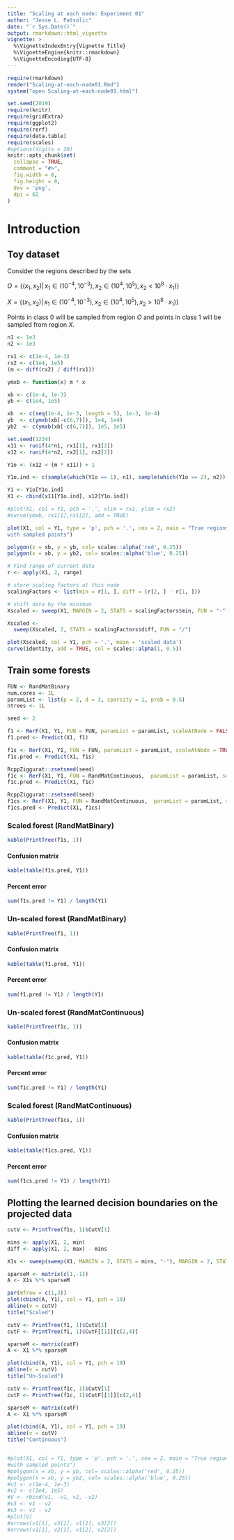 ```yaml
---
title: "Scaling at each node: Experiment 01"
author: "Jesse L. Patsolic"
date: "`r Sys.Date()`"
output: rmarkdown::html_vignette
vignette: >
  %\VignetteIndexEntry{Vignette Title}
  %\VignetteEngine{knitr::rmarkdown}
  %\VignetteEncoding{UTF-8}
---
```


```r
require(rmarkdown)
render("Scaling-at-each-node01.Rmd")
system("open Scaling-at-each-node01.html")
```

```r
set.seed(2019)
require(knitr)
require(gridExtra)
require(ggplot2)
require(rerf)
require(data.table)
require(scales)
#options(digits = 20)
knitr::opts_chunk$set(
  collapse = TRUE,
  comment = "#>", 
  fig.width = 8,
  fig.height = 8,
  dev = 'png',
  dpi = 62
)
```

# Introduction

## Toy dataset

Consider the regions described by the sets

$O = \{(x_1, x_2) | \, x_1 \in (10^{-4}, 10^{-3}), x_2 \in  (10^4, 10^5), x_2 < 10^8 \cdot x_1)\}$

$X = \{(x_1, x_2) | \, x_1 \in (10^{-4}, 10^{-3}), x_2 \in  (10^4, 10^5), x_2 > 10^8 \cdot x_1)\}$

Points in class 0 will be sampled from region $O$ and points in class 1
will be sampled from region $X$.


```r
n1 <- 1e3
n2 <- 1e3

rx1 <- c(1e-4, 1e-3)
rx2 <- c(1e4, 1e5)
(m <- diff(rx2) / diff(rx1))

ymxb <- function(x) m * x

xb <- c(1e-4, 1e-3)
yb <- c(1e4, 1e5)

xb  <- c(seq(1e-4, 1e-3, length = 5), 1e-3, 1e-4)
yb  <- c(ymxb(xb[-c(6,7)]), 1e4, 1e4)
yb2  <- c(ymxb(xb[-c(6,7)]), 1e5, 1e5)

set.seed(1234)
x11 <- runif(4*n1, rx1[1], rx1[2])
x12 <- runif(4*n2, rx2[1], rx2[2])

Y1o <- (x12 < (m * x11)) + 1

Y1o.ind <- c(sample(which(Y1o == 1), n1), sample(which(Y1o == 2), n2))

Y1 <- Y1o[Y1o.ind]
X1 <- cbind(x11[Y1o.ind], x12[Y1o.ind])

#plot(X1, col = Y1, pch = '.', xlim = rx1, ylim = rx2)
#curve(ymxb, rx1[1],rx1[2], add = TRUE)

plot(X1, col = Y1, type = 'p', pch = '.', cex = 2, main = "True regions
with sampled points")

polygon(x = xb, y = yb, col= scales::alpha('red', 0.25))
polygon(x = xb, y = yb2, col= scales::alpha('blue', 0.25))
```


```r
# Find range of current data
r <- apply(X1, 2, range)

# store scaling factors at this node
scalingFactors <- list(min = r[1, ], diff = (r[2, ] - r[1, ]))

# shift data by the minimum
Xscaled <- sweep(X1, MARGIN = 2, STATS = scalingFactors$min, FUN = "-")

Xscaled <-
  sweep(Xscaled, 2, STATS = scalingFactors$diff, FUN = "/")

plot(Xscaled, col = Y1, pch = '.', main = 'scaled data')
curve(identity, add = TRUE, col = scales::alpha(1, 0.5))
```

## Train some forests

```r
FUN <- RandMatBinary
num.cores <- 1L
paramList <- list(p = 2, d = 3, sparsity = 1, prob = 0.5)
ntrees <- 1L
```


```r
seed <- 2

f1 <- RerF(X1, Y1, FUN = FUN, paramList = paramList, scaleAtNode = FALSE, trees = ntrees, max.depth = 2L, store.oob = TRUE, store.impurity = TRUE, num.cores = num.cores, seed = seed)
f1.pred <- Predict(X1, f1)

f1s <- RerF(X1, Y1, FUN = FUN, paramList = paramList, scaleAtNode = TRUE, trees = ntrees, max.depth = 2L, store.oob = TRUE, store.impurity = TRUE, num.cores = num.cores, seed = seed)
f1s.pred <- Predict(X1, f1s)

RcppZiggurat::zsetseed(seed)
f1c <- RerF(X1, Y1, FUN = RandMatContinuous,  paramList = paramList, scaleAtNode = FALSE, trees = ntrees, max.depth = 2L, store.oob = TRUE, store.impurity = TRUE, num.cores = num.cores, seed = seed)
f1c.pred <- Predict(X1, f1c)

RcppZiggurat::zsetseed(seed)
f1cs <- RerF(X1, Y1, FUN = RandMatContinuous,  paramList = paramList, scaleAtNode = TRUE, trees = ntrees, max.depth = 2L, store.oob = TRUE, store.impurity = TRUE, num.cores = num.cores, seed = seed)
f1cs.pred <- Predict(X1, f1cs)
```


### Scaled forest (RandMatBinary)

```r
kable(PrintTree(f1s, 1))
```

#### Confusion matrix

```r
kable(table(f1s.pred, Y1))
```

#### Percent error
```r
sum(f1s.pred != Y1) / length(Y1)
```

### Un-scaled forest (RandMatBinary)

```r
kable(PrintTree(f1, 1))
```

#### Confusion matrix

```r
kable(table(f1.pred, Y1))
```

#### Percent error

```r
sum(f1.pred != Y1) / length(Y1)
```

### Un-scaled forest (RandMatContinuous)

```r
kable(PrintTree(f1c, 1))
```

#### Confusion matrix

```r
kable(table(f1c.pred, Y1))
```


#### Percent error

```r
sum(f1c.pred != Y1) / length(Y1)
```

### Scaled forest (RandMatContinuous)

```r
kable(PrintTree(f1cs, 1))
```

#### Confusion matrix

```r
kable(table(f1cs.pred, Y1))
```


#### Percent error

```r
sum(f1cs.pred != Y1) / length(Y1)
```









## Plotting the learned decision boundaries on the projected data

```r
cutV <- PrintTree(f1s, 1)$CutV[1]

mins <- apply(X1, 2, min)
diff <- apply(X1, 2, max) - mins

X1s <- sweep(sweep(X1, MARGIN = 2, STATS = mins, "-"), MARGIN = 2, STATS = diff, FUN = "/")

sparseM <- matrix(c(1,-1))
A <- X1s %*% sparseM

par(mfrow = c(1,3))
plot(cbind(A, Y1), col = Y1, pch = 19)
abline(v = cutV)
title("Scaled")

cutV <- PrintTree(f1, 1)$CutV[1]
cutF <- PrintTree(f1, 1)$CutF[[1]][c(2,4)]

sparseM <- matrix(cutF)
A <- X1 %*% sparseM

plot(cbind(A, Y1), col = Y1, pch = 19)
abline(v = cutV)
title("Un-Scaled")

cutV <- PrintTree(f1c, 1)$CutV[1]
cutF <- PrintTree(f1c, 1)$CutF[[1]][c(2,4)]

sparseM <- matrix(cutF)
A <- X1 %*% sparseM

plot(cbind(A, Y1), col = Y1, pch = 19)
abline(v = cutV)
title("Continuous")


#plot(X1, col = Y1, type = 'p', pch = '.', cex = 2, main = "True regions
#with sampled points")
#polygon(x = xb, y = yb, col= scales::alpha('red', 0.25))
#polygon(x = xb, y = yb2, col= scales::alpha('blue', 0.25))
#v1 <- c(1e-4, 1e-3)
#v2 <- c(1e4, 1e5)
#V <- rbind(v1, -v1, v2, -v2)
#v3 <- v1 - v2
#v3 <- v1 - v2
#plot(V)
#arrows(v1[1], v3[1], v1[2], v3[2])
#arrows(v1[1], v2[1], v1[2], v2[2])
```



